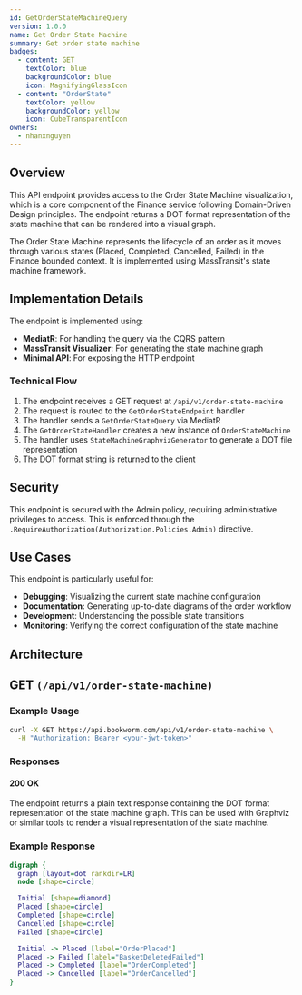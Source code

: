 ```yaml
---
id: GetOrderStateMachineQuery
version: 1.0.0
name: Get Order State Machine
summary: Get order state machine
badges:
  - content: GET
    textColor: blue
    backgroundColor: blue
    icon: MagnifyingGlassIcon
  - content: "OrderState"
    textColor: yellow
    backgroundColor: yellow
    icon: CubeTransparentIcon
owners:
  - nhanxnguyen
---
```


## Overview

This API endpoint provides access to the Order State Machine visualization, which is a core component of the Finance service following Domain-Driven Design principles. The endpoint returns a DOT format representation of the state machine that can be rendered into a visual graph.

The Order State Machine represents the lifecycle of an order as it moves through various states (Placed, Completed, Cancelled, Failed) in the Finance bounded context. It is implemented using MassTransit's state machine framework.

## Implementation Details

The endpoint is implemented using:

- **MediatR**: For handling the query via the CQRS pattern
- **MassTransit Visualizer**: For generating the state machine graph
- **Minimal API**: For exposing the HTTP endpoint

### Technical Flow

1. The endpoint receives a GET request at `/api/v1/order-state-machine`
2. The request is routed to the `GetOrderStateEndpoint` handler
3. The handler sends a `GetOrderStateQuery` via MediatR
4. The `GetOrderStateHandler` creates a new instance of `OrderStateMachine`
5. The handler uses `StateMachineGraphvizGenerator` to generate a DOT file representation
6. The DOT format string is returned to the client

## Security

This endpoint is secured with the Admin policy, requiring administrative privileges to access. This is enforced through the `.RequireAuthorization(Authorization.Policies.Admin)` directive.

## Use Cases

This endpoint is particularly useful for:

- **Debugging**: Visualizing the current state machine configuration
- **Documentation**: Generating up-to-date diagrams of the order workflow
- **Development**: Understanding the possible state transitions
- **Monitoring**: Verifying the correct configuration of the state machine

## Architecture

<NodeGraph />

## GET `(/api/v1/order-state-machine)`

### Example Usage

```bash
curl -X GET https://api.bookworm.com/api/v1/order-state-machine \
  -H "Authorization: Bearer <your-jwt-token>"
```

### Responses

#### <span className="text-green-500">200 OK</span>

The endpoint returns a plain text response containing the DOT format representation of the state machine graph. This can be used with Graphviz or similar tools to render a visual representation of the state machine.

<SchemaViewer file="response-200.json" maxHeight="500" id="response-200" />

### Example Response

```dot
digraph {
  graph [layout=dot rankdir=LR]
  node [shape=circle]

  Initial [shape=diamond]
  Placed [shape=circle]
  Completed [shape=circle]
  Cancelled [shape=circle]
  Failed [shape=circle]

  Initial -> Placed [label="OrderPlaced"]
  Placed -> Failed [label="BasketDeletedFailed"]
  Placed -> Completed [label="OrderCompleted"]
  Placed -> Cancelled [label="OrderCancelled"]
}
```
